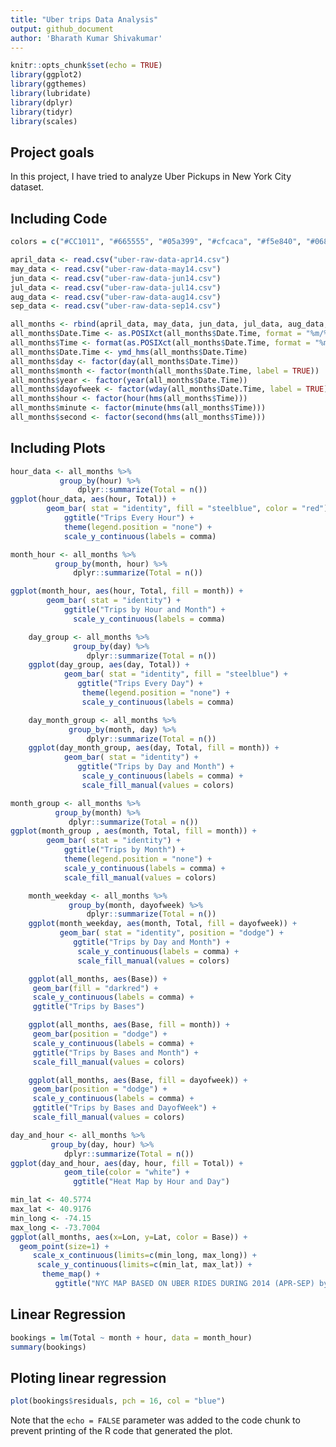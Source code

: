 ```yaml
---
title: "Uber trips Data Analysis"
output: github_document
author: 'Bharath Kumar Shivakumar'
---
```


```r
knitr::opts_chunk$set(echo = TRUE)
library(ggplot2)
library(ggthemes)
library(lubridate)
library(dplyr)
library(tidyr)
library(scales)
```

## Project goals
In this project, I have tried to analyze Uber Pickups in New York City dataset. 

## Including Code

```r
colors = c("#CC1011", "#665555", "#05a399", "#cfcaca", "#f5e840", "#0683c9", "#e075b0")
```

```r
april_data <- read.csv("uber-raw-data-apr14.csv")
may_data <- read.csv("uber-raw-data-may14.csv")
jun_data <- read.csv("uber-raw-data-jun14.csv")
jul_data <- read.csv("uber-raw-data-jul14.csv")
aug_data <- read.csv("uber-raw-data-aug14.csv")
sep_data <- read.csv("uber-raw-data-sep14.csv")
```

```r
all_months <- rbind(april_data, may_data, jun_data, jul_data, aug_data, sep_data)
all_months$Date.Time <- as.POSIXct(all_months$Date.Time, format = "%m/%d/%Y %H:%M:%S")
all_months$Time <- format(as.POSIXct(all_months$Date.Time, format = "%m/%d/%Y %H:%M:%S"), format="%H:%M:%S")
all_months$Date.Time <- ymd_hms(all_months$Date.Time)
all_months$day <- factor(day(all_months$Date.Time))
all_months$month <- factor(month(all_months$Date.Time, label = TRUE))
all_months$year <- factor(year(all_months$Date.Time))
all_months$dayofweek <- factor(wday(all_months$Date.Time, label = TRUE))
all_months$hour <- factor(hour(hms(all_months$Time)))
all_months$minute <- factor(minute(hms(all_months$Time)))
all_months$second <- factor(second(hms(all_months$Time)))
```

## Including Plots

```r
hour_data <- all_months %>%
           group_by(hour) %>%
               dplyr::summarize(Total = n()) 
ggplot(hour_data, aes(hour, Total)) + 
        geom_bar( stat = "identity", fill = "steelblue", color = "red") +
            ggtitle("Trips Every Hour") +
            theme(legend.position = "none") +
            scale_y_continuous(labels = comma)

month_hour <- all_months %>%
          group_by(month, hour) %>%
              dplyr::summarize(Total = n())

ggplot(month_hour, aes(hour, Total, fill = month)) + 
        geom_bar( stat = "identity") +
            ggtitle("Trips by Hour and Month") +
              scale_y_continuous(labels = comma)
```
```r
    day_group <- all_months %>%
              group_by(day) %>%
                 dplyr::summarize(Total = n()) 
    ggplot(day_group, aes(day, Total)) + 
            geom_bar( stat = "identity", fill = "steelblue") +
               ggtitle("Trips Every Day") +
                theme(legend.position = "none") +
                scale_y_continuous(labels = comma)
```

```r
    day_month_group <- all_months %>%
             group_by(month, day) %>%
                 dplyr::summarize(Total = n())
    ggplot(day_month_group, aes(day, Total, fill = month)) + 
            geom_bar( stat = "identity") +
               ggtitle("Trips by Day and Month") +
                scale_y_continuous(labels = comma) +
                scale_fill_manual(values = colors)
```
```r
month_group <- all_months %>%
          group_by(month) %>%
             dplyr::summarize(Total = n()) 
ggplot(month_group , aes(month, Total, fill = month)) + 
        geom_bar( stat = "identity") +
            ggtitle("Trips by Month") +
            theme(legend.position = "none") +
            scale_y_continuous(labels = comma) +
            scale_fill_manual(values = colors)
```

```r
    month_weekday <- all_months %>%
             group_by(month, dayofweek) %>%
                 dplyr::summarize(Total = n())
    ggplot(month_weekday, aes(month, Total, fill = dayofweek)) + 
           geom_bar( stat = "identity", position = "dodge") +
              ggtitle("Trips by Day and Month") +
               scale_y_continuous(labels = comma) +
               scale_fill_manual(values = colors)
```
```r
    ggplot(all_months, aes(Base)) + 
     geom_bar(fill = "darkred") +
     scale_y_continuous(labels = comma) +
     ggtitle("Trips by Bases")
```

```r
    ggplot(all_months, aes(Base, fill = month)) + 
     geom_bar(position = "dodge") +
     scale_y_continuous(labels = comma) +
     ggtitle("Trips by Bases and Month") +
     scale_fill_manual(values = colors)
```

```r
    ggplot(all_months, aes(Base, fill = dayofweek)) + 
     geom_bar(position = "dodge") +
     scale_y_continuous(labels = comma) +
     ggtitle("Trips by Bases and DayofWeek") +
     scale_fill_manual(values = colors)
```

```r
day_and_hour <- all_months %>%
         group_by(day, hour) %>%
            dplyr::summarize(Total = n())
ggplot(day_and_hour, aes(day, hour, fill = Total)) +
            geom_tile(color = "white") +
              ggtitle("Heat Map by Hour and Day")
```

```r
min_lat <- 40.5774
max_lat <- 40.9176
min_long <- -74.15
max_long <- -73.7004
ggplot(all_months, aes(x=Lon, y=Lat, color = Base)) +
  geom_point(size=1) +
     scale_x_continuous(limits=c(min_long, max_long)) +
      scale_y_continuous(limits=c(min_lat, max_lat)) +
       theme_map() +
          ggtitle("NYC MAP BASED ON UBER RIDES DURING 2014 (APR-SEP) by BASE")
```
## Linear Regression

```r
bookings = lm(Total ~ month + hour, data = month_hour)
summary(bookings)
```
## Ploting linear regression
```r
plot(bookings$residuals, pch = 16, col = "blue")
```
Note that the `echo = FALSE` parameter was added to the code chunk to prevent printing of the R code that generated the plot.